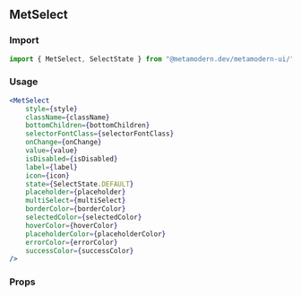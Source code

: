 <!--- MetSelect.stories.mdx -->


<Meta title="MDX/MetSelect" component={MetSelect} />

## MetSelect

### Import

```jsx
import { MetSelect, SelectState } from "@metamodern.dev/metamodern-ui/";
```

### Usage

```jsx
<MetSelect
    style={style}
    className={className}
    bottomChildren={bottomChildren}
    selectorFontClass={selectorFontClass}
    onChange={onChange}
    value={value}
    isDisabled={isDisabled}
    label={label}
    icon={icon}
    state={SelectState.DEFAULT}
    placeholder={placeholder}
    multiSelect={multiSelect}
    borderColor={borderColor}
    selectedColor={selectedColor}
    hoverColor={hoverColor}
    placeholderColor={placeholderColor}
    errorColor={errorColor}
    successColor={successColor}
/>
```

### Props

<ArgsTable of={MetSelect} />
